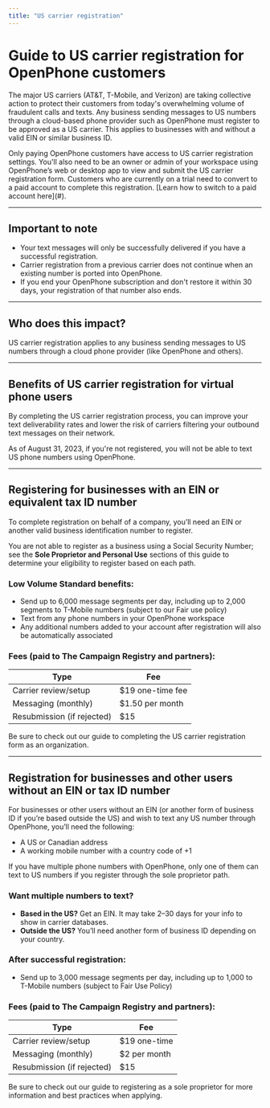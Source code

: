 ```yaml
---
title: "US carrier registration"
---
```


# Guide to US carrier registration for OpenPhone customers

The major US carriers (AT&T, T-Mobile, and Verizon) are taking collective action to protect their customers from today's overwhelming volume of fraudulent calls and texts. Any business sending messages to US numbers through a cloud-based phone provider such as OpenPhone must register to be approved as a US carrier. This applies to businesses with and without a valid EIN or similar business ID.

<info>
  Only paying OpenPhone customers have access to US carrier registration settings. You'll also need to be an owner or admin of your workspace using OpenPhone’s web or desktop app to view and submit the US carrier registration form. Customers who are currently on a trial need to convert to a paid account to complete this registration. [Learn how to switch to a paid account here](#).
</info>

---

## Important to note

<Alert type="warning">
  <ul>
    <li>Your text messages will only be successfully delivered if you have a successful registration.</li>
    <li>Carrier registration from a previous carrier does not continue when an existing number is ported into OpenPhone.</li>
    <li>If you end your OpenPhone subscription and don't restore it within 30 days, your registration of that number also ends.</li>
  </ul>
</Alert>

---

## Who does this impact?

US carrier registration applies to any business sending messages to US numbers through a cloud phone provider (like OpenPhone and others).

---

## Benefits of US carrier registration for virtual phone users

By completing the US carrier registration process, you can improve your text deliverability rates and lower the risk of carriers filtering your outbound text messages on their network.

<info>
  As of August 31, 2023, if you're not registered, you will not be able to text US phone numbers using OpenPhone.
</info>

---

## Registering for businesses with an EIN or equivalent tax ID number

To complete registration on behalf of a company, you’ll need an EIN or another valid business identification number to register.

You are not able to register as a business using a Social Security Number; see the **Sole Proprietor and Personal Use** sections of this guide to determine your eligibility to register based on each path.

### Low Volume Standard benefits:

- Send up to 6,000 message segments per day, including up to 2,000 segments to T-Mobile numbers (subject to our Fair use policy)
- Text from any phone numbers in your OpenPhone workspace
- Any additional numbers added to your account after registration will also be automatically associated

### Fees (paid to The Campaign Registry and partners):

| Type                       | Fee               |
| -------------------------- | ----------------- |
| Carrier review/setup       | \$19 one-time fee |
| Messaging (monthly)        | \$1.50 per month  |
| Resubmission (if rejected) | \$15              |

<info>
  Be sure to check out our guide to completing the US carrier registration form as an organization.
</info>

---

## Registration for businesses and other users without an EIN or tax ID number

For businesses or other users without an EIN (or another form of business ID if you’re based outside the US) and wish to text any US number through OpenPhone, you’ll need the following:

- A US or Canadian address
- A working mobile number with a country code of \+1

<Alert type="info">
  If you have multiple phone numbers with OpenPhone, only one of them can text to US numbers if you register through the sole proprietor path.
</Alert>

### Want multiple numbers to text?

- **Based in the US?** Get an EIN. It may take 2–30 days for your info to show in carrier databases.
- **Outside the US?** You’ll need another form of business ID depending on your country.

### After successful registration:

- Send up to 3,000 message segments per day, including up to 1,000 to T-Mobile numbers (subject to Fair Use Policy)

### Fees (paid to The Campaign Registry and partners):

| Type                       | Fee           |
| -------------------------- | ------------- |
| Carrier review/setup       | \$19 one-time |
| Messaging (monthly)        | \$2 per month |
| Resubmission (if rejected) | \$15          |

<info>
  Be sure to check out our guide to registering as a sole proprietor for more information and best practices when applying.
</info>